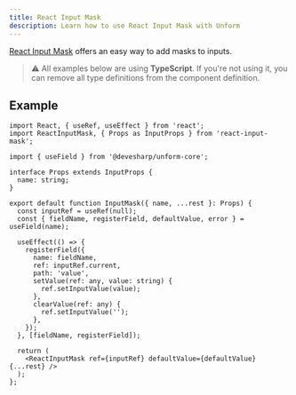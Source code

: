```yaml
---
title: React Input Mask
description: Learn how to use React Input Mask with Unform
---
```


[React Input Mask](https://github.com/sanniassin/react-input-mask) offers an easy way to add masks to inputs.

> ⚠️ All examples below are using **TypeScript**. If you're not using it, you can remove all type definitions from the component definition.

## Example

```tsx lineNumbers=true
import React, { useRef, useEffect } from 'react';
import ReactInputMask, { Props as InputProps } from 'react-input-mask';

import { useField } from '@devesharp/unform-core';

interface Props extends InputProps {
  name: string;
}

export default function InputMask({ name, ...rest }: Props) {
  const inputRef = useRef(null);
  const { fieldName, registerField, defaultValue, error } = useField(name);

  useEffect(() => {
    registerField({
      name: fieldName,
      ref: inputRef.current,
      path: 'value',
      setValue(ref: any, value: string) {
        ref.setInputValue(value);
      },
      clearValue(ref: any) {
        ref.setInputValue('');
      },
    });
  }, [fieldName, registerField]);

  return (
    <ReactInputMask ref={inputRef} defaultValue={defaultValue} {...rest} />
  );
};
```
